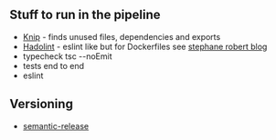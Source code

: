 

## Stuff to run in the pipeline

- [Knip](https://github.com/webpro/knip#%EF%B8%8F-knip) - finds unused files, dependencies and exports
- [Hadolint](https://Hadolint.com) - eslint like but for Dockerfiles see [stephane robert blog](https://blog.stephane-robert.info/post/dockerfile-hadolint/)
- typecheck tsc --noEmit
- tests end to end
- eslint

##  Versioning

- [semantic-release](https://github.com/semantic-release/semantic-release)
